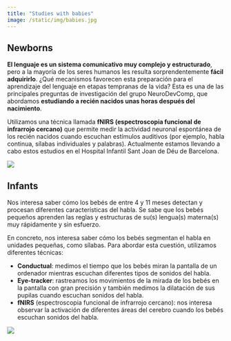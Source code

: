 ```yaml
---
title: "Studies with babies"
image: /static/img/babies.jpg
---
```


## Newborns

::: textbox
**El lenguaje es un sistema comunicativo muy complejo y estructurado**, pero a la mayoría de los seres humanos les resulta sorprendentemente **fácil adquirirlo**. ¿Qué mecanismos favorecen esta preparación para el aprendizaje del lenguaje en etapas tempranas de la vida? Esta es una de las principales preguntas de investigación del grupo NeuroDevComp, que abordamos **estudiando a recién nacidos unas horas después del nacimiento**.

Utilizamos una técnica llamada **fNIRS (espectroscopia funcional de infrarrojo cercano)** que permite medir la actividad neuronal espontánea de los recién nacidos cuando escuchan estímulos auditivos (por ejemplo, habla continua, sílabas individuales y palabras). Actualmente estamos llevando a cabo estos estudios en el Hospital Infantil Sant Joan de Déu de Barcelona.
:::

![](/static/img/neonate.jpg)

## Infants

::: textbox
Nos interesa saber cómo los bebés de entre 4 y 11 meses detectan y procesan diferentes características del habla. Se sabe que los bebés pequeños aprenden las reglas y estructuras de su(s) lengua(s) materna(s) muy rápidamente y sin esfuerzo.

En concreto, nos interesa saber cómo los bebés segmentan el habla en unidades pequeñas, como sílabas. Para abordar esta cuestión, utilizamos diferentes técnicas:

- **Conductual**: medimos el tiempo que los bebés miran la pantalla de un ordenador mientras escuchan diferentes tipos de sonidos del habla.
- **Eye-tracker**: rastreamos los movimientos de la mirada de los bebés en la pantalla con gran precisión y también medimos la dilatación de sus pupilas cuando escuchan sonidos del habla.
- **fNIRS** (espectroscopia funcional de infrarrojo cercano): nos interesa observar la activación de diferentes áreas del cerebro cuando los bebés escuchan sonidos del habla.
:::

![](/static/img/babies.jpg)
